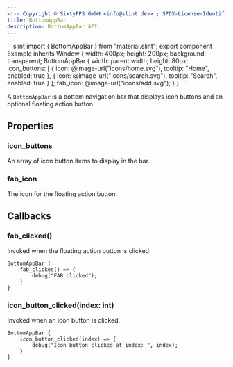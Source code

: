 ```yaml
---
<!-- Copyright © SixtyFPS GmbH <info@slint.dev> ; SPDX-License-Identifier: MIT -->
title: BottomAppBar
description: BottomAppBar API.
---
```



<CodeSnippetMD imagePath="" imageWidth="0" imageHeight="0" imageAlt="">
```slint
import { BottomAppBar } from "material.slint";
export component Example inherits Window {
    width: 400px;
    height: 200px;
    background: transparent;
    BottomAppBar {
        width: parent.width;
        height: 80px;
        icon_buttons: [
            { icon: @image-url("icons/home.svg"), tooltip: "Home", enabled: true },
            { icon: @image-url("icons/search.svg"), tooltip: "Search", enabled: true }
        ];
        fab_icon: @image-url("icons/add.svg");
    }
}
```
</CodeSnippetMD>

A `BottomAppBar` is a bottom navigation bar that displays icon buttons and an optional floating action button.

## Properties

### icon_buttons
<SlintProperty propName="icon_buttons" typeName="[IconButtonItem]">
An array of icon button items to display in the bar.
</SlintProperty>

### fab_icon
<SlintProperty propName="fab_icon" typeName="image">
The icon for the floating action button.
</SlintProperty>

## Callbacks

### fab_clicked()
Invoked when the floating action button is clicked.

```slint {2-4}
BottomAppBar {
    fab_clicked() => {
        debug("FAB clicked");
    }
}
```

### icon_button_clicked(index: int)
Invoked when an icon button is clicked.

```slint {2-4}
BottomAppBar {
    icon_button_clicked(index) => {
        debug("Icon button clicked at index: ", index);
    }
}
``` 